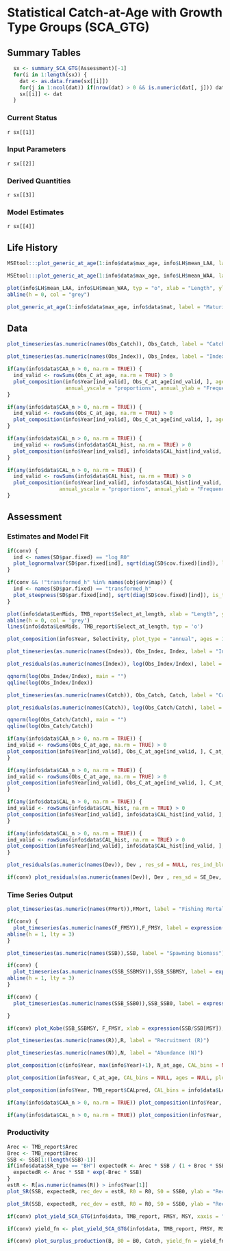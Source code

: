 


# Statistical Catch-at-Age with Growth Type Groups (SCA_GTG){.tabset}

## Summary Tables {.tabset}

```r
  sx <- summary_SCA_GTG(Assessment)[-1]
  for(i in 1:length(sx)) {
    dat <- as.data.frame(sx[[i]])
    for(j in 1:ncol(dat)) if(nrow(dat) > 0 && is.numeric(dat[, j])) dat[, j] <- ifelse(dat[, j] > 1e3, round(dat[, j], 0), signif(dat[, j], 3))
    sx[[i]] <- dat
  }
```


### Current Status
`r sx[[1]]`

### Input Parameters
`r sx[[2]]`

### Derived Quantities
`r sx[[3]]`

### Model Estimates
`r sx[[4]]`

## Life History

```r
MSEtool:::plot_generic_at_age(1:info$data$max_age, info$LH$mean_LAA, label = "Mean Length-at-age")
```

```r
MSEtool:::plot_generic_at_age(1:info$data$max_age, info$LH$mean_WAA, label = "Mean Weight-at-age")
```

```r
plot(info$LH$mean_LAA, info$LH$mean_WAA, typ = "o", xlab = "Length", ylab = "Weight")
abline(h = 0, col = "grey")
```

```r
plot_generic_at_age(1:info$data$max_age, info$data$mat, label = "Maturity")
 ```

## Data

```r
plot_timeseries(as.numeric(names(Obs_Catch)), Obs_Catch, label = "Catch")
```

```r
plot_timeseries(as.numeric(names(Obs_Index)), Obs_Index, label = "Index")
```

```r
if(any(info$data$CAA_n > 0, na.rm = TRUE)) {
  ind_valid <- rowSums(Obs_C_at_age, na.rm = TRUE) > 0
  plot_composition(info$Year[ind_valid], Obs_C_at_age[ind_valid, ], ages = NULL, plot_type = "bubble_data",
                   annual_yscale = "proportions", annual_ylab = "Frequency")
}
```

```r
if(any(info$data$CAA_n > 0, na.rm = TRUE)) {
  ind_valid <- rowSums(Obs_C_at_age, na.rm = TRUE) > 0
  plot_composition(info$Year[ind_valid], Obs_C_at_age[ind_valid, ], ages = NULL, plot_type = "annual", annual_yscale = "proportions", annual_ylab = "Frequency")
}
```

```r
if(any(info$data$CAL_n > 0, na.rm = TRUE)) {
  ind_valid <- rowSums(info$data$CAL_hist, na.rm = TRUE) > 0
  plot_composition(info$Year[ind_valid], info$data$CAL_hist[ind_valid, ], CAL_bins = info$data$LenMids, plot_type = "bubble_data", annual_yscale = "proportions", annual_ylab = "Frequency")
}
```

```r
if(any(info$data$CAL_n > 0, na.rm = TRUE)) {
  ind_valid <- rowSums(info$data$CAL_hist, na.rm = TRUE) > 0
  plot_composition(info$Year[ind_valid], info$data$CAL_hist[ind_valid, ], CAL_bins = info$data$LenMids, plot_type = "annual",
                 annual_yscale = "proportions", annual_ylab = "Frequency")
}
```


## Assessment {.tabset}
### Estimates and Model Fit

```r
if(conv) {
  ind <- names(SD$par.fixed) == "log_R0"
  plot_lognormalvar(SD$par.fixed[ind], sqrt(diag(SD$cov.fixed)[ind]), label = expression(Unfished~~recruitment~~(R[0])), logtransform = TRUE)
}
```

```r
if(conv && !"transformed_h" %in% names(obj$env$map)) {
  ind <- names(SD$par.fixed) == "transformed_h"
  plot_steepness(SD$par.fixed[ind], sqrt(diag(SD$cov.fixed)[ind]), is_transform = TRUE, SR = info$data$SR_type)
}
```

```r
plot(info$data$LenMids, TMB_report$Select_at_length, xlab = "Length", ylab = "Selectivity", typ = 'n', ylim = c(0, 1.1))
abline(h = 0, col = 'grey')
lines(info$data$LenMids, TMB_report$Select_at_length, typ = 'o')
```

```r
plot_composition(info$Year, Selectivity, plot_type = "annual", ages = 1:info$data$max_age, annual_yscale = "raw", annual_ylab = "Selectivity")
```

```r
plot_timeseries(as.numeric(names(Index)), Obs_Index, Index, label = "Index")
```

```r
plot_residuals(as.numeric(names(Index)), log(Obs_Index/Index), label = "log( Index ) Residual")
```

```r
qqnorm(log(Obs_Index/Index), main = "")
qqline(log(Obs_Index/Index))
```

```r
plot_timeseries(as.numeric(names(Catch)), Obs_Catch, Catch, label = "Catch")
```

```r
plot_residuals(as.numeric(names(Catch)), log(Obs_Catch/Catch), label = "log( Catch ) Residual")
```

```r
qqnorm(log(Obs_Catch/Catch), main = "")
qqline(log(Obs_Catch/Catch))
```

```r
if(any(info$data$CAA_n > 0, na.rm = TRUE)) {
ind_valid <- rowSums(Obs_C_at_age, na.rm = TRUE) > 0
plot_composition(info$Year[ind_valid], Obs_C_at_age[ind_valid, ], C_at_age[ind_valid, ], plot_type = "bubble_data")
}
```

```r
if(any(info$data$CAA_n > 0, na.rm = TRUE)) {
ind_valid <- rowSums(Obs_C_at_age, na.rm = TRUE) > 0
plot_composition(info$Year[ind_valid], Obs_C_at_age[ind_valid, ], C_at_age[ind_valid, ], plot_type = "annual", ages = NULL, N = info$data$CAA_n[ind_valid])
}
```

```r
if(any(info$data$CAL_n > 0, na.rm = TRUE)) {
ind_valid <- rowSums(info$data$CAL_hist, na.rm = TRUE) > 0
plot_composition(info$Year[ind_valid], info$data$CAL_hist[ind_valid, ], TMB_report$CALpred[ind_valid, ], CAL_bins = info$data$LenMids, plot_type = "bubble_data")
}
```

```r
if(any(info$data$CAL_n > 0, na.rm = TRUE)) {
ind_valid <- rowSums(info$data$CAL_hist, na.rm = TRUE) > 0
plot_composition(info$Year[ind_valid], info$data$CAL_hist[ind_valid, ], TMB_report$CALpred[ind_valid, ], CAL_bins = info$data$LenMids, plot_type = "annual", N = info$data$CAA_n[ind_valid])
}
```

```r
plot_residuals(as.numeric(names(Dev)), Dev , res_sd = NULL, res_ind_blue = as.numeric(names(Dev)) < info$Year[1], label = "log-Recruitment deviations")
```

```r
if(conv) plot_residuals(as.numeric(names(Dev)), Dev , res_sd = SE_Dev, res_ind_blue = as.numeric(names(Dev)) < info$Year[1], label = "log-Recruitment deviations")
```

### Time Series Output

```r
plot_timeseries(as.numeric(names(FMort)),FMort, label = "Fishing Mortality (F)")
```

```r
if(conv) {
  plot_timeseries(as.numeric(names(F_FMSY)),F_FMSY, label = expression(F/F[MSY]))
abline(h = 1, lty = 3)
}
```

```r
plot_timeseries(as.numeric(names(SSB)),SSB, label = "Spawning biomass")
```

```r
if(conv) {
  plot_timeseries(as.numeric(names(SSB_SSBMSY)),SSB_SSBMSY, label = expression(SSB/SSB[MSY]))
abline(h = 1, lty = 3)
}
```

```r
if(conv) {
  plot_timeseries(as.numeric(names(SSB_SSB0)),SSB_SSB0, label = expression(SSB/SSB[0]))

}
```

```r
if(conv) plot_Kobe(SSB_SSBMSY, F_FMSY, xlab = expression(SSB/SSB[MSY]), ylab = expression(F/F[MSY]))
```

```r
plot_timeseries(as.numeric(names(R)),R, label = "Recruitment (R)")


```

```r
plot_timeseries(as.numeric(names(N)),N, label = "Abundance (N)")


```

```r
plot_composition(c(info$Year, max(info$Year)+1), N_at_age, CAL_bins = NULL, ages = NULL, plot_type = "bubble_data")
```

```r
plot_composition(info$Year, C_at_age, CAL_bins = NULL, ages = NULL, plot_type = "bubble_data")
```

```r
plot_composition(info$Year, TMB_report$CALpred, CAL_bins = info$data$LenMids, plot_type = "bubble_data")
```

```r
if(any(info$data$CAA_n > 0, na.rm = TRUE)) plot_composition(info$Year, Obs_C_at_age, C_at_age, plot_type = "mean")
```

```r
if(any(info$data$CAL_n > 0, na.rm = TRUE)) plot_composition(info$Year, info$data$CAL_hist, TMB_report$CALpred, CAL_bins = info$data$LenMids, plot_type = "mean")
```

### Productivity
```r
Arec <- TMB_report$Arec
Brec <- TMB_report$Brec
SSB <- SSB[1:(length(SSB)-1)]
if(info$data$SR_type == "BH") expectedR <- Arec * SSB / (1 + Brec * SSB) else {
  expectedR <- Arec * SSB * exp(-Brec * SSB)
}
estR <- R[as.numeric(names(R)) > info$Year[1]]
plot_SR(SSB, expectedR, rec_dev = estR, R0 = R0, S0 = SSB0, ylab = "Recruitment", trajectory = FALSE)
```

```r
plot_SR(SSB, expectedR, rec_dev = estR, R0 = R0, S0 = SSB0, ylab = "Recruitment", trajectory = TRUE)
```

```r
if(conv) plot_yield_SCA_GTG(info$data, TMB_report, FMSY, MSY, xaxis = "F")
```

```r
if(conv) yield_fn <- plot_yield_SCA_GTG(info$data, TMB_report, FMSY, MSY, xaxis = "Depletion")
```

```r
if(conv) plot_surplus_production(B, B0 = B0, Catch, yield_fn = yield_fn)
```



